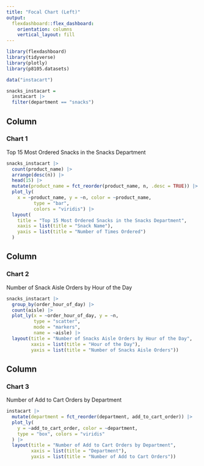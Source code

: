 ```yaml
---
title: "Focal Chart (Left)"
output: 
  flexdashboard::flex_dashboard:
    orientation: columns
    vertical_layout: fill
---
```


```r
library(flexdashboard)
library(tidyverse)
library(plotly)
library(p8105.datasets)

data("instacart")
```

```r
snacks_instacart = 
  instacart |> 
  filter(department == "snacks")
```

Column {data-width=650}
-----------------------------------------------------------------------

### Chart 1

Top 15 Most Ordered Snacks in the Snacks Department

```r
snacks_instacart |> 
  count(product_name) |> 
  arrange(desc(n)) |> 
  head(15) |> 
  mutate(product_name = fct_reorder(product_name, n, .desc = TRUE)) |> 
  plot_ly(
    x = ~product_name, y = ~n, color = ~product_name,
          type = "bar", 
          colors = "viridis") |> 
  layout(
    title = "Top 15 Most Ordered Snacks in the Snacks Department",
    xaxis = list(title = "Snack Name"),
    yaxis = list(title = "Number of Times Ordered")
  )
```


Column {data-width=650}
-----------------------------------------------------------------------

### Chart 2

Number of Snack Aisle Orders by Hour of the Day
```r
snacks_instacart |> 
  group_by(order_hour_of_day) |> 
  count(aisle) |> 
  plot_ly(x = ~order_hour_of_day, y = ~n,
          type = "scatter",
          mode = "markers",
          name = ~aisle) |> 
  layout(title = "Number of Snacks Aisle Orders by Hour of the Day",
         xaxis = list(title = "Hour of the Day"),
         yaxis = list(title = "Number of Snacks Aisle Orders"))
```


Column {data-width=650}
-----------------------------------------------------------------------

### Chart 3

Number of Add to Cart Orders by Department

```r
instacart |> 
  mutate(department = fct_reorder(department, add_to_cart_order)) |> 
  plot_ly(
    y = ~add_to_cart_order, color = ~department,
    type = "box", colors = "viridis"
  ) |> 
  layout(title = "Number of Add to Cart Orders by Department",
         xaxis = list(title = "Department"),
         yaxis = list(title = "Number of Add to Cart Orders"))
```

